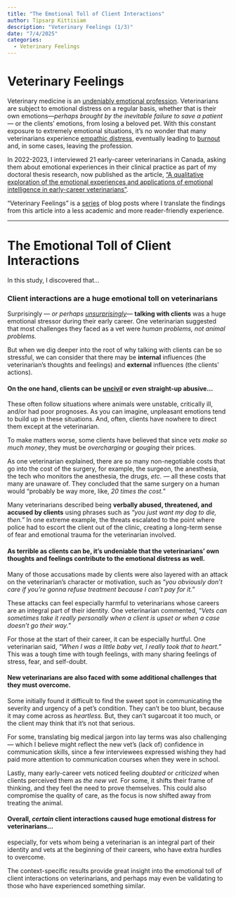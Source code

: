 ```yaml
---
title: "The Emotional Toll of Client Interactions"
author: Tipsarp Kittisiam
description: "Veterinary Feelings (1/3)"
date: "7/4/2025"
categories:
  - Veterinary Feelings
---
```


# Veterinary Feelings

Veterinary medicine is an [undeniably emotional profession](https://doi.org/10.1177/0891241611435099). Veterinarians are subject to emotional distress on a regular basis, whether that is their own emotions—*perhaps brought by the inevitable failure to save a patient—* or the clients’ emotions, from losing a beloved pet. With this constant exposure to extremely emotional situations, it’s no wonder that many veterinarians experience [empathic distress](https://doi.org/10.1016/B0-08-043076-7/01739-3), eventually leading to [burnout](https://doi.org/10.1080/00480169.2019.1669504) and, in some cases, leaving the profession.

In 2022-2023, I interviewed 21 early-career veterinarians in Canada, asking them about emotional experiences in their clinical practice as part of my doctoral thesis research, now published as the article, ["A qualitative exploration of the emotional experiences and applications of emotional intelligence in early-career veterinarians"](https://doi.org/10.1002/vetr.5599).

"Veterinary Feelings" is a [series](https://minnie-kitt.github.io/vmh-blog/#category=Veterinary%20Feelings) of blog posts where I translate the findings from this article into a less academic and more reader-friendly experience.

------------------------------------------------------------------------

# The Emotional Toll of Client Interactions

In this study, I discovered that…

### Client interactions are a huge emotional toll on veterinarians

Surprisingly — *or perhaps* [*unsurprisingly*](https://doi.org/10.1108/IJWHM-01-2021-0007)*—* **talking with clients** was a huge emotional stressor during their early career. One veterinarian suggested that most challenges they faced as a vet were *human problems, not animal problems.*

But when we dig deeper into the root of why talking with clients can be so stressful, we can consider that there may be **internal** influences (the veterinarian’s thoughts and feelings) and **external** influences (the clients’ actions).

#### On the one hand, clients can be [uncivil](https://doi.org/10.1002/vetr.1078) or *even* straight-up abusive…

These often follow situations where animals were unstable, critically ill, and/or had poor prognoses. As you can imagine, unpleasant emotions tend to build up in these situations. And, often, clients have nowhere to direct them except at the veterinarian.

To make matters worse, some clients have believed that since *vets make so much money*, they must be *overcharging* or *gouging* their prices.

As one veterinarian explained, there are so many non-negotiable costs that go into the cost of the surgery, for example, the surgeon, the anesthesia, the tech who monitors the anesthesia, the drugs, *etc.* — all these costs that many are unaware of. They concluded that the same surgery on a human would “probably be way more, like, *20 times the cost.*”

Many veterinarians described being **verbally abused, threatened, and accused by clients** using phrases such as “*you just want my dog to die, then.”* In one extreme example, the threats escalated to the point where police had to escort the client out of the clinic, creating a long-term sense of fear and emotional trauma for the veterinarian involved.

#### As terrible as clients can be, it’s undeniable that the veterinarians’ own thoughts and feelings contribute to the emotional distress as well.

Many of those accusations made by clients were also layered with an attack on the veterinarian’s character or motivation, such as “*you obviously don’t care if you’re gonna refuse treatment because I can’t pay for it.*”

These attacks can feel especially harmful to veterinarians whose careers are an integral part of their identity. One veterinarian commented, “*Vets can sometimes take it really personally when a client is upset or when a case doesn’t go their way.*”

For those at the start of their career, it can be especially hurtful. One veterinarian said, *“When I was a little baby vet, I really took that to heart.”* This was a tough time with tough feelings, with many sharing feelings of stress, fear, and self-doubt.

#### New veterinarians are also faced with some additional challenges that they must overcome.

Some initially found it difficult to find the sweet spot in communicating the severity and urgency of a pet’s condition. They can’t be too blunt, because it may come across as *heartless.* But, they can’t sugarcoat it too much, or the client may think that it’s not that serious.

For some, translating big medical jargon into lay terms was also challenging— which I believe might reflect the new vet’s (lack of) confidence in communication skills, since a few interviewees expressed wishing they had paid more attention to communication courses when they were in school.

Lastly, many early-career vets noticed feeling *doubted* or *criticized* when clients perceived them as *the new vet.* For some, it shifts their frame of thinking, and they feel the need to prove themselves. This could also compromise the quality of care, as the focus is now shifted away from treating the animal.

#### Overall, *certain* client interactions caused huge emotional distress for veterinarians...

especially, for vets whom being a veterinarian is an integral part of their identity and vets at the beginning of their careers, who have extra hurdles to overcome.

The context-specific results provide great insight into the emotional toll of client interactions on veterinarians, and perhaps may even be validating to those who have experienced something similar.
